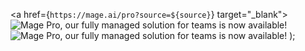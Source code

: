   <a href={`https://mage.ai/pro?source=${source}`} target="_blank">
    <img
      alt="Mage Pro, our fully managed solution for teams is now available!"
      src="https://github.com/mage-ai/assets/blob/main/oss/mage-pro-banner-dark.png?raw=true"
      className="hidden dark:block"
      noZoom
    />
    <img
      alt="Mage Pro, our fully managed solution for teams is now available!"
      src="https://github.com/mage-ai/assets/blob/main/oss/mage-pro-banner-light.png?raw=true"
      className="block dark:hidden"
      noZoom
    />
  </a>
);
